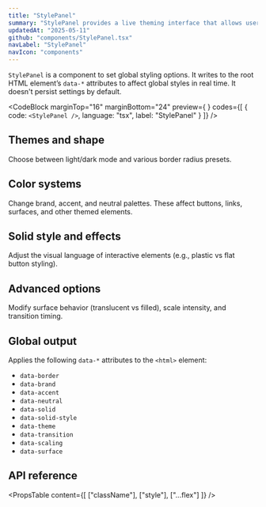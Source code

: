 ```yaml
---
title: "StylePanel"
summary: "StylePanel provides a live theming interface that allows users to customize global design tokens such as theme, shape, color, and visual density."
updatedAt: "2025-05-11"
github: "components/StylePanel.tsx"
navLabel: "StylePanel"
navIcon: "components"
---
```


`StylePanel` is a component to set global styling options. It writes to the root HTML element’s `data-*` attributes to affect global styles in real time. It doesn't persist settings by default.

<CodeBlock
  marginTop="16"
  marginBottom="24"
  preview={
    <StylePanel />
  }
  codes={[
    {
      code:
`<StylePanel />`,
      language: "tsx",
      label: "StylePanel"
    }
  ]}
/>

## Themes and shape

Choose between light/dark mode and various border radius presets.

## Color systems

Change brand, accent, and neutral palettes. These affect buttons, links, surfaces, and other themed elements.

## Solid style and effects

Adjust the visual language of interactive elements (e.g., plastic vs flat button styling).

## Advanced options

Modify surface behavior (translucent vs filled), scale intensity, and transition timing.

## Global output

Applies the following `data-*` attributes to the `<html>` element:
- `data-border`
- `data-brand`
- `data-accent`
- `data-neutral`
- `data-solid`
- `data-solid-style`
- `data-theme`
- `data-transition`
- `data-scaling`
- `data-surface`

## API reference

<PropsTable
  content={[
    ["className"],
    ["style"],
    ["...flex"]
  ]}
/>